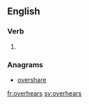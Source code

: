 ==English==

===Verb===
{{head|en}}

# {{en-third-person singular of|overhear}}

===Anagrams===
* [[overshare#English|overshare]]

[[fr:overhears]]
[[sv:overhears]]